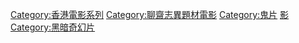 [[Category:香港電影系列|Category:香港電影系列]]
[[Category:聊齋志異題材電影|Category:聊齋志異題材電影]]
[[Category:鬼片|Category:鬼片]]
[[Category:聶小倩題材作品|影]]
[[Category:黑暗奇幻片|Category:黑暗奇幻片]]